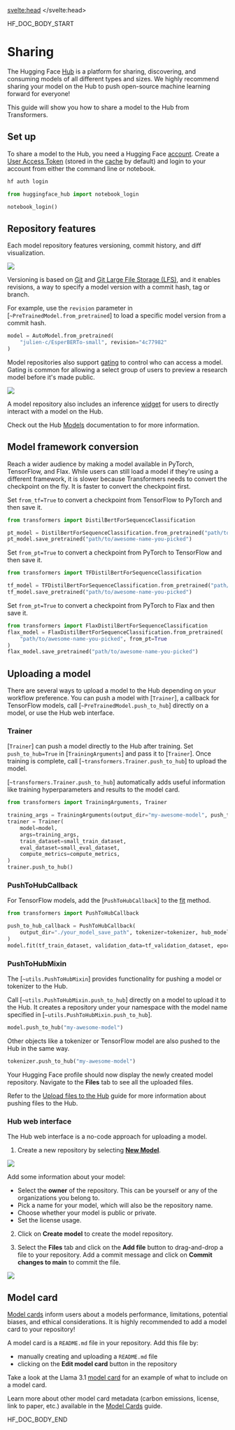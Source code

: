 <script lang="ts">
let fw: "pt" | "tf" = "pt";
onMount(() => {
    const urlParams = new URLSearchParams(window.location.search);
    fw = urlParams.get("fw") || "pt";
});
</script>
<svelte:head>
  <meta name="hf:doc:metadata" content={metadata} >
</svelte:head>

<!--HF DOCBUILD BODY START-->

HF_DOC_BODY_START

<!--Copyright 2024 The HuggingFace Team. All rights reserved.

Licensed under the Apache License, Version 2.0 (the "License"); you may not use this file except in compliance with
the License. You may obtain a copy of the License at

http://www.apache.org/licenses/LICENSE-2.0

Unless required by applicable law or agreed to in writing, software distributed under the License is distributed on
an "AS IS" BASIS, WITHOUT WARRANTIES OR CONDITIONS OF ANY KIND, either express or implied. See the License for the
specific language governing permissions and limitations under the License.

⚠️ Note that this file is in Markdown but contain specific syntax for our doc-builder (similar to MDX) that may not be
rendered properly in your Markdown viewer.

-->

# Sharing

The Hugging Face [Hub](https://hf.co/models) is a platform for sharing, discovering, and consuming models of all different types and sizes. We highly recommend sharing your model on the Hub to push open-source machine learning forward for everyone!

This guide will show you how to share a model to the Hub from Transformers.

## Set up

To share a model to the Hub, you need a Hugging Face [account](https://hf.co/join). Create a [User Access Token](https://hf.co/docs/hub/security-tokens#user-access-tokens) (stored in the [cache](./installation#cache-directory) by default) and login to your account from either the command line or notebook.

<hfoptions id="share">
<hfoption id="huggingface-CLI">

```bash
hf auth login
```

</hfoption>
<hfoption id="notebook">

```py
from huggingface_hub import notebook_login

notebook_login()
```

</hfoption>
</hfoptions>

## Repository features

<Youtube id="XvSGPZFEjDY"/>

Each model repository features versioning, commit history, and diff visualization.

<div class="flex justify-center">
    <img src="https://huggingface.co/datasets/huggingface/documentation-images/resolve/main/vis_diff.png"/>
</div>

Versioning is based on [Git](https://git-scm.com/) and [Git Large File Storage (LFS)](https://git-lfs.github.com/), and it enables revisions, a way to specify a model version with a commit hash, tag or branch.

For example, use the `revision` parameter in [`~PreTrainedModel.from_pretrained`] to load a specific model version from a commit hash.

```py
model = AutoModel.from_pretrained(
    "julien-c/EsperBERTo-small", revision="4c77982"
)
```

Model repositories also support [gating](https://hf.co/docs/hub/models-gated) to control who can access a model. Gating is common for allowing a select group of users to preview a research model before it's made public.

<div class="flex justify-center">
    <img src="https://huggingface.co/datasets/huggingface/documentation-images/resolve/main/transformers/gated-model.png"/>
</div>

A model repository also includes an inference [widget](https://hf.co/docs/hub/models-widgets) for users to directly interact with a model on the Hub.

Check out the Hub [Models](https://hf.co/docs/hub/models) documentation to for more information.

## Model framework conversion

Reach a wider audience by making a model available in PyTorch, TensorFlow, and Flax. While users can still load a model if they're using a different framework, it is slower because Transformers needs to convert the checkpoint on the fly. It is faster to convert the checkpoint first.

<hfoptions id="convert">
<hfoption id="PyTorch">

Set `from_tf=True` to convert a checkpoint from TensorFlow to PyTorch and then save it.

```py
from transformers import DistilBertForSequenceClassification

pt_model = DistilBertForSequenceClassification.from_pretrained("path/to/awesome-name-you-picked", from_tf=True)
pt_model.save_pretrained("path/to/awesome-name-you-picked")
```

</hfoption>
<hfoption id="TensorFlow">

Set `from_pt=True` to convert a checkpoint from PyTorch to TensorFlow and then save it.

```py
from transformers import TFDistilBertForSequenceClassification

tf_model = TFDistilBertForSequenceClassification.from_pretrained("path/to/awesome-name-you-picked", from_pt=True)
tf_model.save_pretrained("path/to/awesome-name-you-picked")
```

</hfoption>
<hfoption id="Flax">

Set `from_pt=True` to convert a checkpoint from PyTorch to Flax and then save it.

```py
from transformers import FlaxDistilBertForSequenceClassification
flax_model = FlaxDistilBertForSequenceClassification.from_pretrained(
    "path/to/awesome-name-you-picked", from_pt=True
)
flax_model.save_pretrained("path/to/awesome-name-you-picked")
```

</hfoption>
</hfoptions>

## Uploading a model

There are several ways to upload a model to the Hub depending on your workflow preference. You can push a model with [`Trainer`], a callback for TensorFlow models, call [`~PreTrainedModel.push_to_hub`] directly on a model, or use the Hub web interface.

<Youtube id="Z1-XMy-GNLQ"/>

### Trainer

[`Trainer`] can push a model directly to the Hub after training. Set `push_to_hub=True` in [`TrainingArguments`] and pass it to [`Trainer`]. Once training is complete, call [`~transformers.Trainer.push_to_hub`] to upload the model.

[`~transformers.Trainer.push_to_hub`] automatically adds useful information like training hyperparameters and results to the model card.

```py
from transformers import TrainingArguments, Trainer

training_args = TrainingArguments(output_dir="my-awesome-model", push_to_hub=True)
trainer = Trainer(
    model=model,
    args=training_args,
    train_dataset=small_train_dataset,
    eval_dataset=small_eval_dataset,
    compute_metrics=compute_metrics,
)
trainer.push_to_hub()
```

### PushToHubCallback

For TensorFlow models, add the [`PushToHubCallback`] to the [fit](https://keras.io/api/models/model_training_apis/#fit-method) method.

```py
from transformers import PushToHubCallback

push_to_hub_callback = PushToHubCallback(
    output_dir="./your_model_save_path", tokenizer=tokenizer, hub_model_id="your-username/my-awesome-model"
)
model.fit(tf_train_dataset, validation_data=tf_validation_dataset, epochs=3, callbacks=push_to_hub_callback)
```

### PushToHubMixin

The [`~utils.PushToHubMixin`] provides functionality for pushing a model or tokenizer to the Hub.

Call [`~utils.PushToHubMixin.push_to_hub`] directly on a model to upload it to the Hub. It creates a repository under your namespace with the model name specified in [`~utils.PushToHubMixin.push_to_hub`].

```py
model.push_to_hub("my-awesome-model")
```

Other objects like a tokenizer or TensorFlow model are also pushed to the Hub in the same way.

```py
tokenizer.push_to_hub("my-awesome-model")
```

Your Hugging Face profile should now display the newly created model repository. Navigate to the **Files** tab to see all the uploaded files.

Refer to the [Upload files to the Hub](https://hf.co/docs/hub/how-to-upstream) guide for more information about pushing files to the Hub.

### Hub web interface

The Hub web interface is a no-code approach for uploading a model.

1. Create a new repository by selecting [**New Model**](https://huggingface.co/new).

<div class="flex justify-center">
    <img src="https://huggingface.co/datasets/huggingface/documentation-images/resolve/main/new_model_repo.png"/>
</div>

Add some information about your model:

- Select the **owner** of the repository. This can be yourself or any of the organizations you belong to.
- Pick a name for your model, which will also be the repository name.
- Choose whether your model is public or private.
- Set the license usage.

2. Click on **Create model** to create the model repository.

3. Select the **Files** tab and click on the **Add file** button to drag-and-drop a file to your repository. Add a commit message and click on **Commit changes to main** to commit the file.

<div class="flex justify-center">
    <img src="https://huggingface.co/datasets/huggingface/documentation-images/resolve/main/upload_file.png"/>
</div>

## Model card

[Model cards](https://hf.co/docs/hub/model-cards#model-cards) inform users about a models performance, limitations, potential biases, and ethical considerations. It is highly recommended to add a model card to your repository!

A model card is a `README.md` file in your repository. Add this file by:

- manually creating and uploading a `README.md` file
- clicking on the **Edit model card** button in the repository

Take a look at the Llama 3.1 [model card](https://huggingface.co/meta-llama/Meta-Llama-3.1-8B-Instruct) for an example of what to include on a model card.

Learn more about other model card metadata (carbon emissions, license, link to paper, etc.) available in the [Model Cards](https://hf.co/docs/hub/model-cards#model-cards) guide.


<!--HF DOCBUILD BODY END-->

HF_DOC_BODY_END

